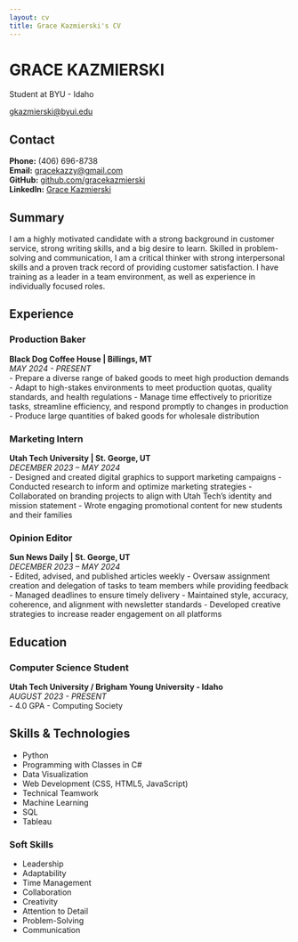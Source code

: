```yaml
---
layout: cv
title: Grace Kazmierski's CV
---
```

# GRACE KAZMIERSKI
Student at BYU - Idaho
<div id="webaddress">
<a href="gkazmierski@byui.edu">gkazmierski@byui.edu</a>
</div>

## Contact
**Phone:** (406) 696-8738  
**Email:** [gracekazzy@gmail.com](mailto:gracekazzy@gmail.com)  
**GitHub:** [github.com/gracekazmierski](https://github.com/gracekazmierski)  
**LinkedIn:** [Grace Kazmierski](https://www.linkedin.com/in/gracekazmierski)

## Summary
I am a highly motivated candidate with a strong background in customer service, strong writing skills, and a big desire to learn. Skilled in problem-solving and communication, I am a critical thinker with strong interpersonal skills and a proven track record of providing customer satisfaction. I have training as a leader in a team environment, as well as experience in individually focused roles.

## Experience

### **Production Baker**  
**Black Dog Coffee House | Billings, MT**  
*MAY 2024 - PRESENT*  
- Prepare a diverse range of baked goods to meet high production demands
- Adapt to high-stakes environments to meet production quotas, quality standards, and health regulations
- Manage time effectively to prioritize tasks, streamline efficiency, and respond promptly to changes in production
- Produce large quantities of baked goods for wholesale distribution

### **Marketing Intern**  
**Utah Tech University | St. George, UT**  
*DECEMBER 2023 – MAY 2024*  
- Designed and created digital graphics to support marketing campaigns
- Conducted research to inform and optimize marketing strategies
- Collaborated on branding projects to align with Utah Tech’s identity and mission statement
- Wrote engaging promotional content for new students and their families

### **Opinion Editor**  
**Sun News Daily | St. George, UT**  
*DECEMBER 2023 – MAY 2024*  
- Edited, advised, and published articles weekly
- Oversaw assignment creation and delegation of tasks to team members while providing feedback
- Managed deadlines to ensure timely delivery
- Maintained style, accuracy, coherence, and alignment with newsletter standards
- Developed creative strategies to increase reader engagement on all platforms

## Education

### **Computer Science Student**  
**Utah Tech University / Brigham Young University - Idaho**  
*AUGUST 2023 - PRESENT*  
- 4.0 GPA
- Computing Society

## Skills & Technologies
- Python
- Programming with Classes in C#
- Data Visualization
- Web Development (CSS, HTML5, JavaScript)
- Technical Teamwork
- Machine Learning
- SQL
- Tableau


### **Soft Skills**
- Leadership
- Adaptability
- Time Management
- Collaboration
- Creativity
- Attention to Detail
- Problem-Solving
- Communication

<!-- ### Footer

Last updated: May 2013 -->